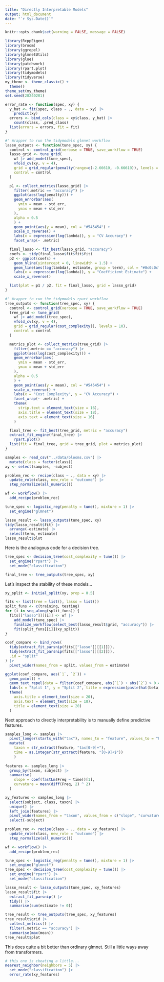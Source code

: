 ```yaml
---
title: "Directly Interpretable Models"
output: html_document
date: "`r Sys.Date()`"
---
```


```r
knitr::opts_chunk$set(warning = FALSE, message = FALSE)
```

```r
library(RcppEigen)
library(broom)
library(ggrepel)
library(glmnetUtils)
library(glue)
library(patchwork)
library(rpart.plot)
library(tidymodels)
library(tidyverse)
my_theme <- theme_classic() +
  theme()
theme_set(my_theme)
set.seed(20240201)
```

```r
error_rate <- function(spec, xy) {
  y_hat <- fit(spec, class ~ ., data = xy) |>
    predict(xy)
  errors <- bind_cols(class = xy$class, y_hat) |>
    count(class, .pred_class)
  list(errors = errors, fit = fit)
}

#' Wrapper to run the tidymodels glmnet workflow
lasso_outputs <- function(tune_spec, xy) {
  control <- control_grid(verbose = TRUE, save_workflow = TRUE)
  lasso_grid <- tune_grid(
    wf |> add_model(tune_spec),
    vfold_cv(xy, v = 4),
    grid = grid_regular(penalty(range=c(-2.66610, -0.66610)), levels = 50),
    control = control
  )

  p1 <- collect_metrics(lasso_grid) |>
    filter(.metric == "accuracy") |>
    ggplot(aes(log(penalty))) +
    geom_errorbar(aes(
      ymin = mean - std_err,
      ymax = mean + std_err
    ),
    alpha = 0.5
    ) +
    geom_point(aes(y = mean), col = "#545454") +
    scale_x_reverse() +
    labs(x = expression(log(lambda)), y = "CV Accuracy") +
    facet_wrap(~ .metric)

  final_lasso <- fit_best(lasso_grid, "accuracy")
  coefs <- tidy(final_lasso$fit$fit$fit)
  p2 <- ggplot(coefs) +
    geom_hline(yintercept = 0, linewidth = 1.5) +
    geom_line(aes(log(lambda), estimate, group = term), col = "#0c0c0c") +
    labs(x = expression(log(lambda)), y = "Coefficient Estimate") +
    scale_x_reverse()

  list(plot = p1 / p2, fit = final_lasso, grid = lasso_grid)
}

#' Wrapper to run the tidymodels rpart workflow
tree_outputs <- function(tree_spec, xy) {
  control <- control_grid(verbose = TRUE, save_workflow = TRUE)
  tree_grid <- tune_grid(
    wf |> add_model(tree_spec),
    vfold_cv(xy, v = 4),
    grid = grid_regular(cost_complexity(), levels = 10),
    control = control
  )

  metrics_plot <- collect_metrics(tree_grid) |>
    filter(.metric == "accuracy") |>
    ggplot(aes(log(cost_complexity))) +
    geom_errorbar(aes(
      ymin = mean - std_err,
      ymax = mean + std_err
    ),
    alpha = 0.5
    ) +
    geom_point(aes(y = mean), col = "#545454") +
    scale_x_reverse() +
    labs(x = "Cost Complexity", y = "CV Accuracy") +
    facet_wrap(~ .metric) +
    theme(
      strip.text = element_text(size = 16),
      axis.title = element_text(size = 18),
      axis.text = element_text(size = 16)
    )

  final_tree <- fit_best(tree_grid, metric = "accuracy")
  extract_fit_engine(final_tree) |>
    rpart.plot()
  list(fit = final_tree, grid = tree_grid, plot = metrics_plot)
}

```

```r
samples <- read_csv("../data/blooms.csv") |>
  mutate(class = factor(class))
xy <- select(samples, -subject)
```

```r
problem_rec <- recipe(class ~ ., data = xy) |>
  update_role(class, new_role = "outcome") |>
  step_normalize(all_numeric())

wf <- workflow() |>
  add_recipe(problem_rec)

tune_spec <- logistic_reg(penalty = tune(), mixture = 1) |>
  set_engine("glmnet")

lasso_result <- lasso_outputs(tune_spec, xy)
tidy(lasso_result$fit) |>
  arrange(-estimate) |>
  select(term, estimate)
lasso_result$plot
```

Here is the analogous code for a decision tree.


```r
tree_spec <- decision_tree(cost_complexity = tune()) |>
  set_engine("rpart") |>
  set_mode("classification")

final_tree <- tree_outputs(tree_spec, xy)
```

Let's inspect the stability of these models...

```r
xy_split <- initial_split(xy, prop = 0.5)

fits <- list(tree = list(), lasso = list())
split_funs <- c(training, testing)
for (i in seq_along(split_funs)) {
  fits[["lasso"]][[i]] <- wf |>
    add_model(tune_spec) |>
    finalize_workflow(select_best(lasso_result$grid, "accuracy")) |>
    fit(split_funs[[i]](xy_split))
}

coef_compare <- bind_rows(
  tidy(extract_fit_parsnip(fits[["lasso"]][[1]])),
  tidy(extract_fit_parsnip(fits[["lasso"]][[2]])),
  .id = "split"
) |>
  pivot_wider(names_from = split, values_from = estimate)

ggplot(coef_compare, aes(`1`, `2`)) +
  geom_point() +
  geom_text_repel(data = filter(coef_compare, abs(`1`) + abs(`2`) > 0.4), aes(`1`, `2`, label = term), size = 6) +
  labs(x = "Split 1", y = "Split 2", title = expression(paste(hat(beta), " ", "across splits"))) +
  theme(
    axis.title = element_text(size = 20),
    axis.text = element_text(size = 18),
    title = element_text(size = 20)
  )
```

Next approach to directly interpretability is to manually define predictive
features.

```r
samples_long <- samples |>
  pivot_longer(starts_with("tax"), names_to = "feature", values_to = "Freq") |>
  mutate(
    taxon = str_extract(feature, "tax[0-9]+"),
    time = as.integer(str_extract(feature, "[0-9]+$"))
    )
  
features <- samples_long |>
  group_by(taxon, subject) |>
  summarise(
    slope = coef(fastLm(Freq ~ time))[1],
    curvature = mean(diff(Freq, 2) ^ 2)
  )

xy_features <- samples_long |>
  select(subject, class, taxon) |>
  unique() |>
  left_join(features) |>
  pivot_wider(names_from = "taxon", values_from = c("slope", "curvature")) |>
  select(-subject)
```

```r
problem_rec <- recipe(class ~ ., data = xy_features) |>
  update_role(class, new_role = "outcome") |>
  step_normalize(all_numeric())

wf <- workflow() |>
  add_recipe(problem_rec)

tune_spec <- logistic_reg(penalty = tune(), mixture = 1) |>
  set_engine("glmnet")
tree_spec <- decision_tree(cost_complexity = tune()) |>
  set_engine("rpart") |>
  set_mode("classification")

lasso_result <- lasso_outputs(tune_spec, xy_features)
lasso_result$fit |>
  extract_fit_parsnip() |>
  tidy() |>
  summarise(sum(estimate != 0))

tree_result <- tree_outputs(tree_spec, xy_features)
tree_result$grid |>
  collect_metrics() |>
  filter(.metric == "accuracy") |>
  summarise(max(mean))
tree_result$plot
```

This does quite a bit better than ordinary glmnet. Still a little ways away from
transformers.

```r
# this one is cheating a little...
nearest_neighbor(neighbors = 5) |>
  set_mode("classification") |>
  error_rate(xy_features)
```

